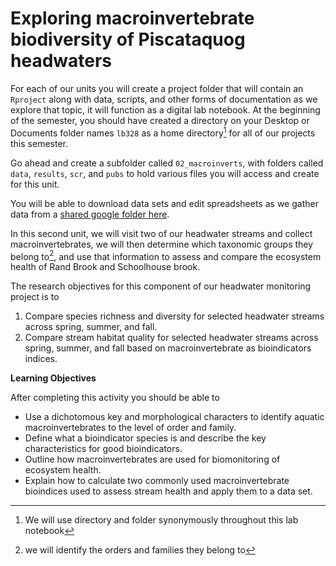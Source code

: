 # Exploring macroinvertebrate biodiversity of Piscataquog headwaters

For each of our units you will create a project folder that will contain an `Rproject` along with data, scripts, and other forms of documentation as we explore that topic, it will function as a digital lab notebook. At the beginning of the semester, you should have created a directory on your Desktop or Documents folder names `lb328` as a home directory^[We will use directory and folder synonymously throughout this lab notebook] for all of our projects this semester. 

Go ahead and create a subfolder called `02_macroinverts`, with folders called `data`, `results`, `scr`, and `pubs` to hold various files you will access and create for this unit.

You will be able to download data sets and edit spreadsheets as we gather data from a [shared google folder here](https://drive.google.com/drive/folders/1OTSd-VoWAKWeKsnO0eq96Lvb-UWLw9j7?usp=sharings).

In this second unit, we will visit two of our headwater streams and collect macroinvertebrates, we will then determine which taxonomic groups they belong to^[we will identify the orders and families they belong to], and use that information to assess and compare the ecosystem health of Rand Brook and Schoolhouse brook.

The research objectives for this component of our headwater monitoring project is to 

1. Compare species richness and diversity for selected headwater streams across spring, summer, and fall.
2. Compare stream habitat quality for selected headwater streams across spring, summer, and fall based on macroinvertebrate as bioindicators indices.


**Learning Objectives**

After completing this activity you should be able to

* Use a dichotomous key and morphological characters to identify aquatic macroinvertebrates to the level of order and family.
* Define what a bioindicator species is and describe the key characteristics for good bioindicators.
* Outline how macroinvertebrates are used for biomonitoring of ecosystem health.
* Explain how to calculate two commonly used macroinvertebrate bioindices used to assess stream health and apply them to a data set.
